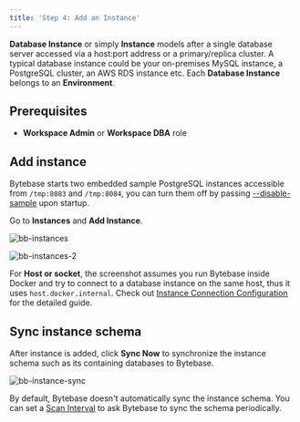 ```yaml
---
title: 'Step 4: Add an Instance'
---
```


**Database Instance** or simply **Instance** models after a single database server accessed via a host:port address or a primary/replica cluster. A typical database instance could be your on-premises MySQL instance, a PostgreSQL cluster, an AWS RDS instance etc. Each **Database Instance** belongs to an **Environment**.

## Prerequisites

- **Workspace Admin** or **Workspace DBA** role

## Add instance

<Info>

Bytebase starts two embedded sample PostgreSQL instances accessible from `/tmp:8083` and `/tmp:8084`, you can turn them off by passing [--disable-sample](/reference/command-line/#disable-sample) upon startup.

</Info>

Go to **Instances** and **Add Instance**.

![bb-instances](/content/docs/get-started/step-by-step/add-an-instance/bb-instances.webp)

![bb-instances-2](/content/docs/get-started/step-by-step/add-an-instance/bb-instances-2.webp)

For **Host or socket**, the screenshot assumes you run Bytebase inside Docker and try to connect to a database instance on the same host, thus it uses `host.docker.internal`. Check out [Instance Connection Configuration](/get-started/instance) for the detailed guide.

## Sync instance schema

After instance is added, click **Sync Now** to synchronize the instance schema such as its containing databases to Bytebase.

![bb-instance-sync](/content/docs/get-started/step-by-step/add-an-instance/bb-instance-sync.webp)

By default, Bytebase doesn't automatically sync the instance schema. You can set a [Scan Interval](/administration/instance/#scan-interval) to ask Bytebase to sync the schema periodically.
